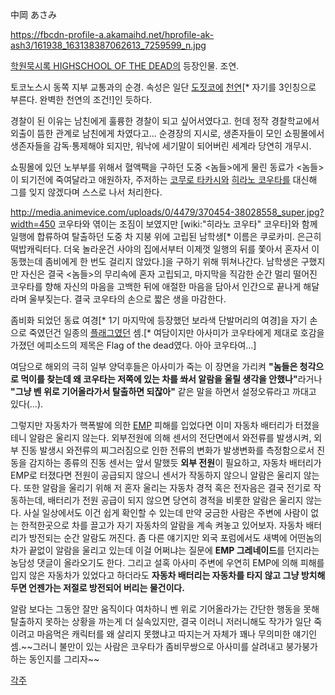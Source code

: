 中岡 あさみ

https://fbcdn-profile-a.akamaihd.net/hprofile-ak-ash3/161938_163138387062613_7259599_n.jpg

[[학원묵시록 HIGHSCHOOL OF THE DEAD]]의 등장인물. 조연.

토코노스시 동쪽 지부 교통과의 순경. 속성은 일단 [[도짓코]]에 [[천연]][* 자기를 3인칭으로 부른다. 완벽한 천연의 조건!]인 듯하다.

경찰이 된 이유는 남친에게 훌륭한 경찰이 되고 싶어서였다고. 헌데 정작 경찰학교에서 외출이 뜸한 관계로 남친에게 차였다고… 순경장의 지시로, 생존자들이 모인 쇼핑몰에서 생존자들을 감독·통제해야 되지만, 워낙에 세기말이 되어버린 세계라 당연히 개무시.

쇼핑몰에 있던 노부부를 위해서 혈액팩을 구하던 도중 <놈들>에게 물린 동료가 <놈들>이 되기전에 죽여달라고 애원하자, 주저하는 [[코무로 타카시]]와 [[히라노 코우타]]를 대신해 그를 잊지 않겠다며 스스로 나서 처리한다.

http://media.animevice.com/uploads/0/4479/370454-38028558_super.jpg?width=450
코우타와 엮이는 조짐이 보였지만 [wiki:"히라노 코우타" 코우타]와 함께 일행에 합류하여 탈출하던 도중 차 지붕 위에 고립된 남학생[* 이름은 쿠로카미. 은근히 떡밥캐릭터다. 더욱 놀라운건 사야의 집에서부터 이제껏 일행의 뒤를 쫓아서 혼자서 이동했는데 좀비에게 한 번도 걸리지 않았다.]을 구하기 위해 뛰쳐나간다. 남학생은 구했지만 자신은 결국 <놈들>의 무리속에 혼자 고립되고, 마지막을 직감한 순간 멀리 떨어진 코우타를 향해 자신의 마음을 고백한 뒤에 애절한 마음을 담아서 인간으로 끝나게 해달라며 울부짖는다. 결국 코우타의 손으로 짧은 생을 마감한다. 

좀비화 되었던 동료 여경[* 1기 마지막에 등장했던 보라색 단발머리의 여경]을 자기 손으로 죽였던건 일종의 [[플래그]]였던 셈.[* 여담이지만 아사미가 코우타에게 제대로 호감을 가졌던 에피소드의 제목은 Flag of the dead였다. 아아 코우타여…]

여담으로 해외의 극히 일부 양덕후들은 아사미가 죽는 이 장면을 가리켜 '''"놈들은 청각으로 먹이를 찾는데 왜 코우타는 저쪽에 있는 차를 쏴서 알람을 울릴 생각을 안했나"'''라거나 '''"그냥 벤 위로 기어올라가서 탈출하면 되잖아"''' 같은 말을 하면서 설정오류라고 까대고 있다(…).

그렇지만 자동차가 핵폭발에 의한 [[EMP]] 피해를 입었다면 이미 자동차 배터리가 터졌을테니 알람은 울리지 않는다. 외부전원에 의해 센서의 전단면에서 와전류를 발생시켜, 외부 진동 발생시 와전류의 찌그러짐으로 인한 전류의 변화가 발생변화를 측정함으로서 진동을 감지하는 종류의 진동 센서는 앞서 말했듯 '''외부 전원'''이 필요하고, 자동차 배터리가 EMP로 터졌다면 전원이 공급되지 않으니 센서가 작동하지 않으니 알람은 울리지 않는다. 또한 알람을 울리기 위해 저 혼자 울리는 자동차 경적 혹은 전자음은 결국 전기로 작동하는데, 배터리가 전원 공급이 되지 않으면 당연히 경적을 비롯한 알람은 울리지 않는다. 사실 일상에서도 이건 쉽게 확인할 수 있는데 만약 궁금한 사람은 주변에 사람이 없는 한적한곳으로 차를 끌고가 자기 자동차의 알람을 계속 켜놓고 있어보자. 자동차 배터리가 방전되는 순간 알람도 꺼진다. 좀 다른 얘기지만 외국 포럼에서도 새벽에 어떤놈의 차가 끝없이 알람을 울리고 있는데 이걸 어쩌냐는 질문에 '''EMP 그레네이드'''를 던지라는 농담성 댓글이 올라오기도 한다. 그리고 설혹 아사미 주변에 우연히 EMP에 의해 피해를 입지 않은 자동차가 있었다고 하더라도 '''자동차 배터리는 자동차를 타지 않고 그냥 방치해두면 언젠가는 저절로 방전되어 버리는 물건이다.''' 

알람 보다는 그동안 잘만 움직이다 여차하니 벤 위로 기어올라가는 간단한 행동을 못해 탈출하지 못하는 상황을 까는게 더 실속있지만, 결국 이러니 저러니해도 작가가 일단 죽이려고 마음먹은 캐릭터를 왜 살리지 못했냐고 따지는거 자체가 꽤나 무의미한 얘기인 셈.~~그러니 불만이 있는 사람은 코우타가 좀비무쌍으로 아사미를 살려내고 붕가붕가하는 동인지를 그리자~~     


[[각주]]
